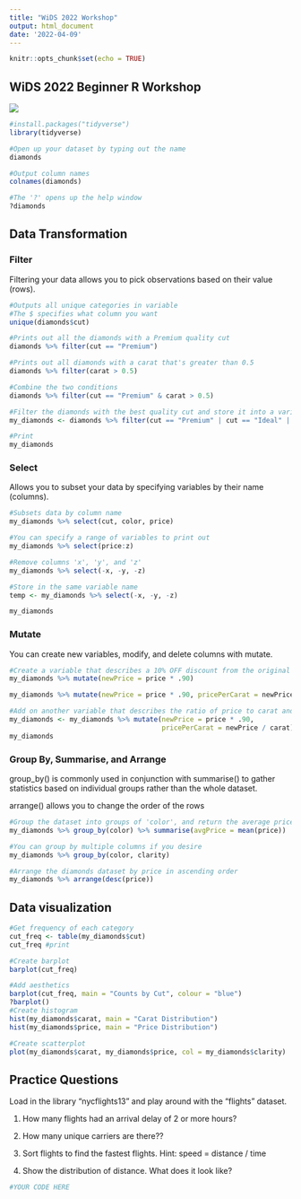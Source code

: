 ---
title: "WiDS 2022 Workshop"
output: html_document
date: '2022-04-09'
---

```{r setup, include=FALSE}
knitr::opts_chunk$set(echo = TRUE)
```

## WiDS 2022 Beginner R Workshop

![](C:/Users/phoeb/OneDrive/Desktop/dsp.jpeg)

```{r load library}
#install.packages("tidyverse")
library(tidyverse)

#Open up your dataset by typing out the name
diamonds

#Output column names
colnames(diamonds)

#The '?' opens up the help window
?diamonds

```


## Data Transformation

### Filter

Filtering your data allows you to pick observations based on their value (rows).

```{r filter}
#Outputs all unique categories in variable
#The $ specifies what column you want 
unique(diamonds$cut)

#Prints out all the diamonds with a Premium quality cut
diamonds %>% filter(cut == "Premium")

#Prints out all diamonds with a carat that's greater than 0.5
diamonds %>% filter(carat > 0.5)

#Combine the two conditions
diamonds %>% filter(cut == "Premium" & carat > 0.5)

#Filter the diamonds with the best quality cut and store it into a variable for easy access
my_diamonds <- diamonds %>% filter(cut == "Premium" | cut == "Ideal" | cut == "Very Good")

#Print
my_diamonds 

```

### Select

Allows you to subset your data by specifying variables by their name (columns).

```{r select}
#Subsets data by column name
my_diamonds %>% select(cut, color, price)

#You can specify a range of variables to print out
my_diamonds %>% select(price:z)

#Remove columns 'x', 'y', and 'z'
my_diamonds %>% select(-x, -y, -z)

#Store in the same variable name
temp <- my_diamonds %>% select(-x, -y, -z)

my_diamonds
```

### Mutate

You can create new variables, modify, and delete columns with mutate.

```{r mutate}
#Create a variable that describes a 10% OFF discount from the original price
my_diamonds %>% mutate(newPrice = price * .90)

my_diamonds %>% mutate(newPrice = price * .90, pricePerCarat = newPrice / carat)

#Add on another variable that describes the ratio of price to carat and store it
my_diamonds <- my_diamonds %>% mutate(newPrice = price * .90,
                                      pricePerCarat = newPrice / carat)
my_diamonds
```

### Group By, Summarise, and Arrange

group_by() is commonly used in conjunction with summarise() to gather statistics based on individual groups rather than the whole dataset.

arrange() allows you to change the order of the rows

```{r group by}
#Group the dataset into groups of 'color', and return the average price within each group
my_diamonds %>% group_by(color) %>% summarise(avgPrice = mean(price))

#You can group by multiple columns if you desire
my_diamonds %>% group_by(color, clarity)

#Arrange the diamonds dataset by price in ascending order
my_diamonds %>% arrange(desc(price))
```


## Data visualization

```{r some plots}
#Get frequency of each category
cut_freq <- table(my_diamonds$cut)
cut_freq #print

#Create barplot
barplot(cut_freq)

#Add aesthetics
barplot(cut_freq, main = "Counts by Cut", colour = "blue")
?barplot()
#Create histogram
hist(my_diamonds$carat, main = "Carat Distribution")
hist(my_diamonds$price, main = "Price Distribution")

#Create scatterplot
plot(my_diamonds$carat, my_diamonds$price, col = my_diamonds$clarity)
```

## Practice Questions

Load in the library "nycflights13" and play around with the "flights" dataset.

1) How many flights had an arrival delay of 2 or more hours?

2) How many unique carriers are there??

3) Sort flights to find the fastest flights. Hint: speed = distance / time

4) Show the distribution of distance. What does it look like?


```{r your code chunk}
#YOUR CODE HERE
```


